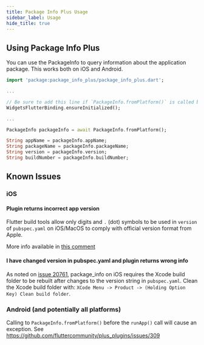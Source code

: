```yaml
---
title: Package Info Plus Usage
sidebar_label: Usage
hide_title: true
---
```


## Using Package Info Plus

You can use the PackageInfo to query information about the
application package. This works both on iOS and Android.

```dart
import 'package:package_info_plus/package_info_plus.dart';

...

// Be sure to add this line if `PackageInfo.fromPlatform()` is called before runApp()
WidgetsFlutterBinding.ensureInitialized();

...

PackageInfo packageInfo = await PackageInfo.fromPlatform();

String appName = packageInfo.appName;
String packageName = packageInfo.packageName;
String version = packageInfo.version;
String buildNumber = packageInfo.buildNumber;
```

## Known Issues

### iOS

#### Plugin returns incorrect app version

Flutter build tools allow only digits and `.` (dot) symbols to be used in `version`
of `pubspec.yaml` on iOS/MacOS to comply with official version format from Apple.

More info available
in [this comment](https://github.com/fluttercommunity/plus_plugins/issues/389#issuecomment-1106764429)

#### I have changed version in pubspec.yaml and plugin returns wrong info

As noted on [issue 20761](https://github.com/flutter/flutter/issues/20761#issuecomment-493434578), package_info on iOS
requires the Xcode build folder to be rebuilt after changes to the version string in `pubspec.yaml`.
Clean the Xcode build folder with:
`XCode Menu -> Product -> (Holding Option Key) Clean build folder`.

### Android (and potentially all platforms)

Calling to `PackageInfo.fromPlatform()` before the `runApp()` call will cause an exception.
See https://github.com/fluttercommunity/plus_plugins/issues/309
